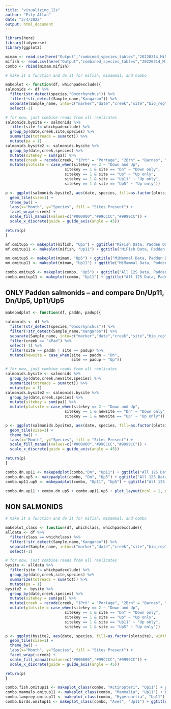 ```yaml
---
title: "visualizing_12s"
author: "Eily Allan"
date: "3/4/2022"
output: html_document
---
```



```r
library(here)
library(tidyverse)
library(ggplot2)

mimam <- read.csv(here("Output","combined_species_tables","20220314_MiMammal.csv"))
mifish <- read.csv(here("Output","combined_species_tables","20220314_MiFish.csv"))
combo <- rbind(mimam,mifish)
```

```r
# make it a function and do it for mifish, mimammal, and combo 

makeplot <- function(df, whichpadexclude){
salmonids <- df %>% 
  filter(str_detect(species,"Oncorhynchus")) %>% 
  filter(!str_detect(Sample_name,"Kangaroo")) %>% 
  separate(Sample_name, into=c("marker","date","creek","site","bio_rep"), remove = TRUE) %>% 
  select(-1) 

# for now, just combine reads from all replicates  
salmonids.bysite <- salmonids %>%
  filter(site != whichpadexclude) %>% 
  group_by(date,creek,site,species) %>% 
  summarize(totreads = sum(tot)) %>% 
  mutate(pa = 1)
salmonids.bysite2 <- salmonids.bysite %>% 
  group_by(date,creek,species) %>% 
  mutate(sitekey = sum(pa)) %>% 
  mutate(creek = recode(creek, "1Prt" = "Portage", "2Brn" = "Barnes", "3Chk" = "Chuckanut", "4Pad" = "Padden", "5Sqm" = "Squalicum")) %>% 
  mutate(plotsite = case_when(sitekey == 2 ~ "Down and Up",
                          sitekey == 1 & site == "Dn" ~ "Down only",
                          sitekey == 1 & site == "Up" ~ "Up only",
                          sitekey == 1 & site == "Up11" ~ "Up only",
                          sitekey == 1 & site == "Up5" ~ "Up only"))

p <- ggplot(salmonids.bysite2, aes(date, species, fill=as.factor(plotsite), width=0.7, height=0.7)) + 
  geom_tile(size=1) +
  theme_bw() +
  labs(x="Month", y="Species", fill = "Sites Present") +
  facet_wrap(~creek) +
  scale_fill_manual(values=c("#000000","#99CCCC","#9999CC")) +
  scale_x_discrete(guide = guide_axis(angle = 45))

return(p)
}

```

```r
mf.omitup5 <- makeplot(mifish, "Up5") + ggtitle("MiFish Data, Padden Dn/Up11, missing some May/June/July")
mf.omitup11 <- makeplot(mifish, "Up11") + ggtitle("MiFish Data, Padden Dn/Up5, missing some May/June/July")

mm.omitup5 <- makeplot(mimam, "Up5") + ggtitle("MiMammal Data, Padden Dn/Up11, missing some May/June/July")
mm.omitup11 <- makeplot(mimam, "Up11") + ggtitle("MiMammal Data, Padden Dn/Up5, missing some May/June/July")

combo.omitup5 <- makeplot(combo, "Up5") + ggtitle("All 12S Data, Padden Dn/Up11, missing some May/June/July")
combo.omitup11 <- makeplot(combo, "Up11") + ggtitle("All 12S Data, Padden Dn/Up5, missing some May/June/July")

```

## ONLY Padden salmonids -- and compare Dn/Up11, Dn/Up5, Up11/Up5

```r

makepadplot <- function(df, paddn, padup){
  
salmonids <- df %>% 
  filter(str_detect(species,"Oncorhynchus")) %>% 
  filter(!str_detect(Sample_name,"Kangaroo")) %>% 
  separate(Sample_name, into=c("marker","date","creek","site","bio_rep"), remove = TRUE) %>% 
  filter(creek == "4Pad") %>% 
  select(-1) %>% 
  filter(site == paddn | site == padup) %>% 
  mutate(newsite = case_when(site == paddn ~ "Dn",
                             site == padup ~ "Up"))

# for now, just combine reads from all replicates  
salmonids.bysite <- salmonids %>% 
  group_by(date,creek,newsite,species) %>% 
  summarize(totreads = sum(tot)) %>% 
  mutate(pa = 1)
salmonids.bysite2 <- salmonids.bysite %>% 
  group_by(date,creek,species) %>% 
  mutate(sitekey = sum(pa)) %>% 
  mutate(plotsite = case_when(sitekey == 2 ~ "Down and Up",
                          sitekey == 1 & newsite == "Dn" ~ "Down only",
                          sitekey == 1 & newsite == "Up" ~ "Up only"))

p <- ggplot(salmonids.bysite2, aes(date, species, fill=as.factor(plotsite), width=0.7, height=0.7)) + 
  geom_tile(size=1) +
  theme_bw() +
  labs(x="Month", y="Species", fill = "Sites Present") +
  scale_fill_manual(values=c("#000000","#99CCCC","#9999CC")) +
  scale_x_discrete(guide = guide_axis(angle = 45))

return(p)
}

```

```r

combo.dn.up11 <- makepadplot(combo,"Dn", "Up11") + ggtitle("All 12S Data, Padden Dn/Up11, missing some May/June/July")
combo.dn.up5 <- makepadplot(combo, "Dn", "Up5") + ggtitle("All 12S Data, Padden Dn/Up5, missing some May/June/July")
combo.up11.up5 <- makepadplot(combo, "Up11", "Up5") + ggtitle("All 12S Data, Padden Up11/Up5, missing some May/June/July")

combo.dn.up11 + combo.dn.up5 + combo.up11.up5 + plot_layout(ncol = 1, nrow = 3, byrow = F)
```


## NON SALMONIDS 

```r
# make it a function and do it for mifish, mimammal, and combo 

makeplot_class <- function(df, whichclass, whichpadexclude){
alldata <- df %>% 
  filter(class == whichclass) %>% 
  filter(!str_detect(Sample_name,"Kangaroo")) %>% 
  separate(Sample_name, into=c("marker","date","creek","site","bio_rep"), remove = TRUE) %>% 
  select(-1) 

# for now, just combine reads from all replicates  
bysite <- alldata %>%
  filter(site != whichpadexclude) %>% 
  group_by(date,creek,site,species) %>% 
  summarize(totreads = sum(tot)) %>% 
  mutate(pa = 1)
bysite2 <- bysite %>% 
  group_by(date,creek,species) %>% 
  mutate(sitekey = sum(pa)) %>% 
  mutate(creek = recode(creek, "1Prt" = "Portage", "2Brn" = "Barnes", "3Chk" = "Chuckanut", "4Pad" = "Padden", "5Sqm" = "Squalicum")) %>% 
  mutate(plotsite = case_when(sitekey == 2 ~ "Down and Up",
                          sitekey == 1 & site == "Dn" ~ "Down only",
                          sitekey == 1 & site == "Up" ~ "Up only",
                          sitekey == 1 & site == "Up11" ~ "Up only",
                          sitekey == 1 & site == "Up5" ~ "Up only"))

p <- ggplot(bysite2, aes(date, species, fill=as.factor(plotsite), width=0.7, height=0.7)) + 
  geom_tile(size=1) +
  theme_bw() +
  labs(x="Month", y="Species", fill = "Sites Present") +
  facet_wrap(~creek) +
  scale_fill_manual(values=c("#000000","#99CCCC","#9999CC")) +
  scale_x_discrete(guide = guide_axis(angle = 45))

return(p)
}

```

```r
combo.fish.omitup11 <- makeplot_class(combo, "Actinopteri", "Up11") + ggtitle("Actinopteri, Padden Dn/Up5, missing some May/June/July")
combo.mammals.omitup11 <- makeplot_class(combo, "Mammalia", "Up11") + ggtitle("Mammalia, Padden Dn/Up5, missing some May/June/July")
combo.lamprey.omitup11 <- makeplot_class(combo, "Hyperoartia", "Up11") + ggtitle("Hyperoartia, Padden Dn/Up5, missing some May/June/July")
combo.birds.omitup11 <- makeplot_class(combo, "Aves", "Up11") + ggtitle("Aves, Padden Dn/Up5, missing some May/June/July")

```
